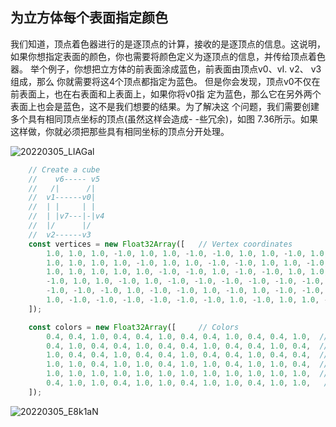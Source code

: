 ## 为立方体每个表面指定颜色

我们知道，顶点着色器进行的是逐顶点的计算，接收的是逐顶点的信息。这说明，
如果你想指定表面的颜色，你也需要将颜色定义为逐顶点的信息，并传给顶点着色器。
举个例子，你想把立方体的前表面涂成蓝色，前表面由顶点v0、vI. v2、 v3组成，那么
你就需要将这4个顶点都指定为蓝色。
但是你会发现，顶点v0不仅在前表面上，也在右表面和上表面上，如果你将v0指
定为蓝色，那么它在另外两个表面上也会是蓝色，这不是我们想要的结果。为了解决这
个问题，我们需要创建多个具有相同顶点坐标的顶点(虽然这样会造成- -些冗余)，如图
7.36所示。如果这样做，你就必须把那些具有相同坐标的顶点分开处理。

![20220305_LIAGal](https://cdn.jsdelivr.net/gh/crexk/pic-archive@main/uPic/20220305_LIAGal.png)


```ts
    // Create a cube
    //    v6----- v5
    //   /|      /|
    //  v1------v0|
    //  | |     | |
    //  | |v7---|-|v4
    //  |/      |/
    //  v2------v3
    const vertices = new Float32Array([   // Vertex coordinates
        1.0, 1.0, 1.0, -1.0, 1.0, 1.0, -1.0, -1.0, 1.0, 1.0, -1.0, 1.0,  // v0-v1-v2-v3 front
        1.0, 1.0, 1.0, 1.0, -1.0, 1.0, 1.0, -1.0, -1.0, 1.0, 1.0, -1.0,  // v0-v3-v4-v5 right
        1.0, 1.0, 1.0, 1.0, 1.0, -1.0, -1.0, 1.0, -1.0, -1.0, 1.0, 1.0,  // v0-v5-v6-v1 up
        -1.0, 1.0, 1.0, -1.0, 1.0, -1.0, -1.0, -1.0, -1.0, -1.0, -1.0, 1.0,  // v1-v6-v7-v2 left
        -1.0, -1.0, -1.0, 1.0, -1.0, -1.0, 1.0, -1.0, 1.0, -1.0, -1.0, 1.0,  // v7-v4-v3-v2 down
        1.0, -1.0, -1.0, -1.0, -1.0, -1.0, -1.0, 1.0, -1.0, 1.0, 1.0, -1.0,   // v4-v7-v6-v5 back
    ]);

    const colors = new Float32Array([     // Colors
        0.4, 0.4, 1.0, 0.4, 0.4, 1.0, 0.4, 0.4, 1.0, 0.4, 0.4, 1.0,  // v0-v1-v2-v3 front(blue)
        0.4, 1.0, 0.4, 0.4, 1.0, 0.4, 0.4, 1.0, 0.4, 0.4, 1.0, 0.4,  // v0-v3-v4-v5 right(green)
        1.0, 0.4, 0.4, 1.0, 0.4, 0.4, 1.0, 0.4, 0.4, 1.0, 0.4, 0.4,  // v0-v5-v6-v1 up(red)
        1.0, 1.0, 0.4, 1.0, 1.0, 0.4, 1.0, 1.0, 0.4, 1.0, 1.0, 0.4,  // v1-v6-v7-v2 left
        1.0, 1.0, 1.0, 1.0, 1.0, 1.0, 1.0, 1.0, 1.0, 1.0, 1.0, 1.0,  // v7-v4-v3-v2 down
        0.4, 1.0, 1.0, 0.4, 1.0, 1.0, 0.4, 1.0, 1.0, 0.4, 1.0, 1.0,   // v4-v7-v6-v5 back
    ]);

```


![20220305_E8k1aN](https://cdn.jsdelivr.net/gh/crexk/pic-archive@main/uPic/20220305_E8k1aN.png)
